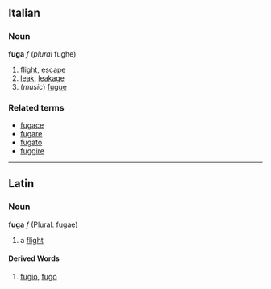 ==Italian==
===Noun===
'''fuga''' ''f'' (''plural'' fughe)

# [[flight]], [[escape]]
# [[leak]], [[leakage]]
# (''music'') [[fugue]]

===Related terms===
*[[fugace]]
*[[fugare]]
*[[fugato]]
*[[fuggire]]

----
==Latin==
===Noun===
'''fuga''' ''f'' (Plural: [[fugae]])

#a [[flight]]
====Derived Words====
#[[fugio]], [[fugo]]